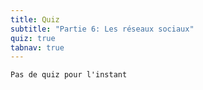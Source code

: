 ```yaml
---
title: Quiz
subtitle: "Partie 6: Les réseaux sociaux"
quiz: true
tabnav: true
---
```

```ed-pb
Pas de quiz pour l'instant

```